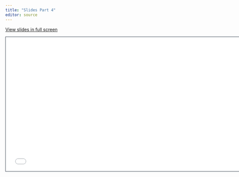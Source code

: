 ```yaml
---
title: "Slides Part 4"
editor: source
---
```


[View slides in full screen](/slides_4/index.html)

```{=html}
<iframe class="slide-deck" src="/slides/04-tables-tfrmt" height="420" width="747" style="border: 1px solid #2e3846;"></iframe>
```